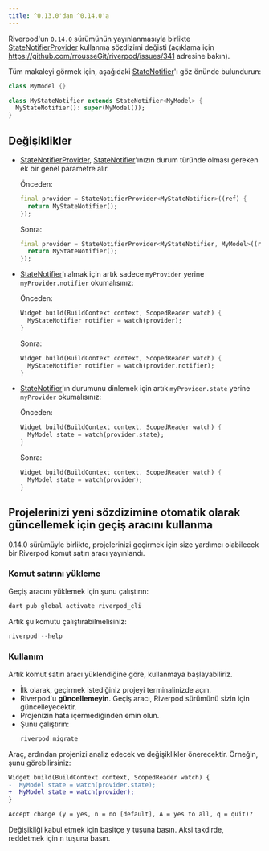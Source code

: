 ```yaml
---
title: ^0.13.0'dan ^0.14.0'a
---
```


Riverpod'un `0.14.0` sürümünün yayınlanmasıyla birlikte [StateNotifierProvider] kullanma sözdizimi değişti
(açıklama için https://github.com/rrousseGit/riverpod/issues/341 adresine bakın).


Tüm makaleyi görmek için, aşağıdaki [StateNotifier]'ı göz önünde bulundurun:

```dart
class MyModel {}

class MyStateNotifier extends StateNotifier<MyModel> {
  MyStateNotifier(): super(MyModel());
}
```

## Değişiklikler
- [StateNotifierProvider], [StateNotifier]'ınızın durum türünde olması gereken ek bir genel parametre alır.

  Önceden:

  ```dart
  final provider = StateNotifierProvider<MyStateNotifier>((ref) {
    return MyStateNotifier();
  });
  ```

  Sonra:

  ```dart
  final provider = StateNotifierProvider<MyStateNotifier, MyModel>((ref) {
    return MyStateNotifier();
  });
  ```

- [StateNotifier]'ı almak için artık sadece `myProvider` yerine `myProvider.notifier` okumalısınız:

  Önceden:  

  ```dart
  Widget build(BuildContext context, ScopedReader watch) {
    MyStateNotifier notifier = watch(provider);
  }
  ```

  Sonra:

  ```dart
  Widget build(BuildContext context, ScopedReader watch) {
    MyStateNotifier notifier = watch(provider.notifier);
  }
  ```

- [StateNotifier]'ın durumunu dinlemek için artık `myProvider.state` yerine `myProvider` okumalısınız:

  Önceden:

  ```dart
  Widget build(BuildContext context, ScopedReader watch) {
    MyModel state = watch(provider.state);
  }
  ```

  Sonra:

  ```dart
  Widget build(BuildContext context, ScopedReader watch) {
    MyModel state = watch(provider);
  }
  ```

## Projelerinizi yeni sözdizimine otomatik olarak güncellemek için geçiş aracını kullanma

0.14.0 sürümüyle birlikte, projelerinizi geçirmek için size yardımcı olabilecek bir Riverpod komut satırı aracı yayınlandı.

### Komut satırını yükleme

Geçiş aracını yüklemek için şunu çalıştırın:

```sh
dart pub global activate riverpod_cli
```

Artık şu komutu çalıştırabilmelisiniz:

```dart
riverpod --help
```

### Kullanım

Artık komut satırı aracı yüklendiğine göre, kullanmaya başlayabiliriz.

- İlk olarak, geçirmek istediğiniz projeyi terminalinizde açın.
- Riverpod'u **güncellemeyin**. 
  Geçiş aracı, Riverpod sürümünü sizin için güncelleyecektir.
- Projenizin hata içermediğinden emin olun.
- Şunu çalıştırın:
  ```sh
  riverpod migrate
  ```
  
Araç, ardından projenizi analiz edecek ve değişiklikler önerecektir. Örneğin, şunu görebilirsiniz:

```diff
Widget build(BuildContext context, ScopedReader watch) {
-  MyModel state = watch(provider.state);
+  MyModel state = watch(provider);
}

Accept change (y = yes, n = no [default], A = yes to all, q = quit)? 
```

Değişikliği kabul etmek için basitçe <kbd>y</kbd> tuşuna basın. Aksi takdirde, reddetmek için <kbd>n</kbd> tuşuna basın.

[statenotifierprovider]: https://pub.dev/documentation/hooks_riverpod/3.0.0-dev.17/legacy/StateNotifierProvider-class.html
[statenotifier]: https://pub.dev/documentation/state_notifier/latest/state_notifier/StateNotifier-class.html
